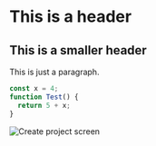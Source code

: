 
# This is a header

## This is a smaller header

This is just a paragraph.

```javascript
const x = 4;
function Test() {
  return 5 + x;
}
```

<img src={letsStartImageUrl} alt="Create project screen" />
